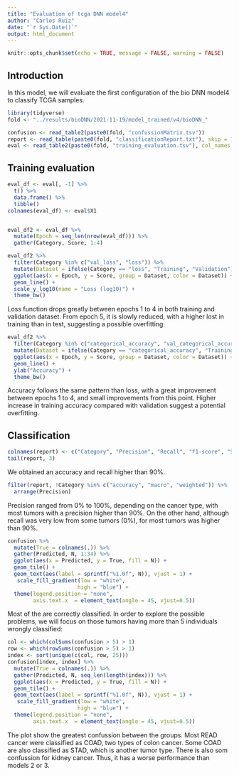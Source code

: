 ```yaml
---
title: "Evaluation of tcga DNN model4"
author: "Carlos Ruiz"
date: "`r Sys.Date()`"
output: html_document
---
```


```r
knitr::opts_chunk$set(echo = TRUE, message = FALSE, warning = FALSE)
```


## Introduction

In this model, we will evaluate the first configuration of the bio DNN model4 to classify TCGA samples.

```r
library(tidyverse)
fold <- "../results/bioDNN/2021-11-19/model_trained/v4/bioDNN_"

confusion <- read_table2(paste0(fold, "confussionMatrix.tsv"))
report <- read_table(paste0(fold, "classificationReport.txt"), skip = 1, col_names = FALSE )
eval <- read_table2(paste0(fold, "training_evaluation.tsv"), col_names =  FALSE)
```

## Training evaluation

```r
eval_df <- eval[, -1] %>%
  t() %>%
  data.frame() %>%
  tibble()
colnames(eval_df) <- eval$X1


eval_df2 <- eval_df %>%
  mutate(Epoch = seq_len(nrow(eval_df))) %>%
  gather(Category, Score, 1:4)

eval_df2 %>%
  filter(Category %in% c("val_loss", "loss")) %>%
  mutate(Dataset = ifelse(Category == "loss", "Training", "Validation")) %>%
  ggplot(aes(x = Epoch, y = Score, group = Dataset, color = Dataset)) +
  geom_line() +
  scale_y_log10(name = "Loss (log10)") +
  theme_bw()
```

Loss function drops greatly between epochs 1 to 4 in both training and validation dataset. From epoch 5, it is slowly reduced, with a higher lost in training than in test, suggesting a possible overfitting.

```r
eval_df2 %>%
  filter(Category %in% c("categorical_accuracy", "val_categorical_accuracy")) %>%
  mutate(Dataset = ifelse(Category == "categorical_accuracy", "Training", "Validation")) %>%
  ggplot(aes(x = Epoch, y = Score, group = Dataset, color = Dataset)) +
  geom_line() +
  ylab("Accuracy") +
  theme_bw()
```

Accuracy follows the same pattern than loss, with a great improvement between epochs 1 to 4, and small improvements from this point. Higher increase in training accuracy compared with validation suggest a potential overfitting.

## Classification

```r
colnames(report) <- c("Category", "Precision", "Recall", "f1-score", "Support")
tail(report, 3)
```

We obtained an accuracy and recall higher than 90%.

```r
filter(report, !Category %in% c("accuracy", "macro", "weighted")) %>%
  arrange(Precision)
```
Precision ranged from 0% to 100%, depending on the cancer type, with most tumors with a precision higher than 90%. On the other hand, although recall was very low from some tumors (0%), for most tumors was higher than 90%.


```r
confusion %>%
  mutate(True = colnames(.)) %>%
  gather(Predicted, N, 1:34) %>%
  ggplot(aes(x = Predicted, y = True, fill = N)) +
  geom_tile() +
  geom_text(aes(label = sprintf("%1.0f", N)), vjust = 1) +
   scale_fill_gradient(low = "white",
                      high = "blue") +
  theme(legend.position = "none",
        axis.text.x  = element_text(angle = 45, vjust=0.5))

```

Most of the are correctly classified. In order to explore the possible problems, we will focus on those tumors having more than 5 individuals wrongly classified:

```r
col <- which(colSums(confusion > 5) > 1)
row <- which(rowSums(confusion > 5) > 1)
index <- sort(unique(c(col, row, 25)))
confusion[index, index] %>%
  mutate(True = colnames(.)) %>%
  gather(Predicted, N, seq_len(length(index))) %>%
  ggplot(aes(x = Predicted, y = True, fill = N)) +
  geom_tile() +
  geom_text(aes(label = sprintf("%1.0f", N)), vjust = 1) +
   scale_fill_gradient(low = "white",
                      high = "blue") +
  theme(legend.position = "none",
        axis.text.x  = element_text(angle = 45, vjust=0.5))

```

The plot show the greatest confussion between the groups. Most READ cancer were classified as COAD, two types of colon cancer. Some COAD are also classified as STAD, which is another tumor type. There is also som confussion for kidney cancer. Thus, it has a worse performance than models 2 or 3. 